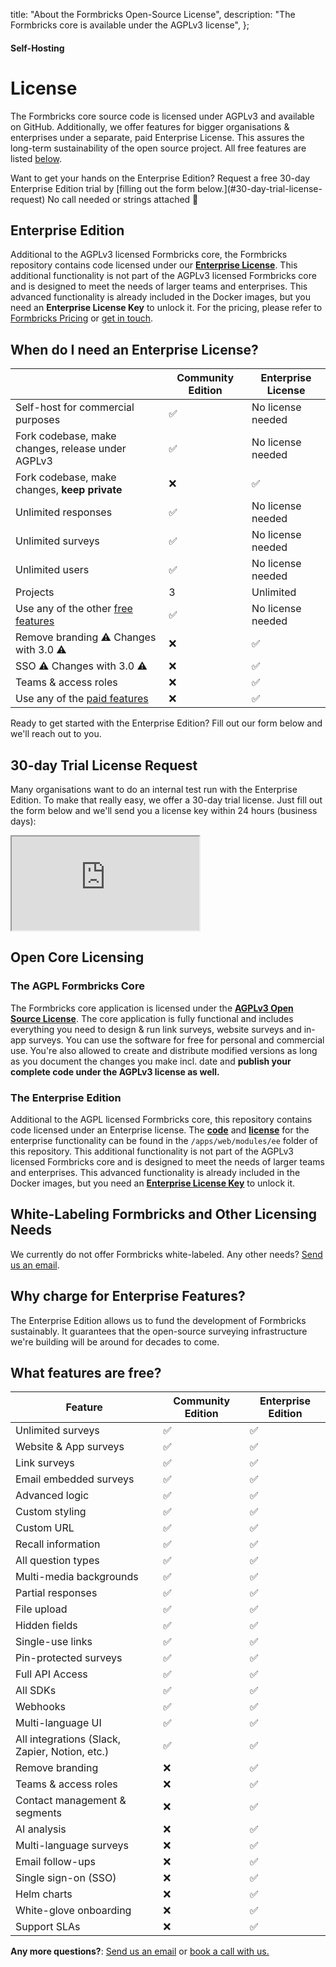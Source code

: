   title: "About the Formbricks Open-Source License",
  description: "The Formbricks core is available under the AGPLv3 license",
};

#### Self-Hosting

# License

The Formbricks core source code is licensed under AGPLv3 and available on GitHub. Additionally, we offer features for bigger organisations & enterprises under a separate, paid Enterprise License. This assures the long-term sustainability of the open source project. All free features are listed [below](#what-features-are-free).

<Note>
  Want to get your hands on the Enterprise Edition? Request a free 30-day Enterprise Edition trial by [filling out the form
  below.](#30-day-trial-license-request) No call needed or strings attached 🤙
</Note>

## Enterprise Edition

Additional to the AGPLv3 licensed Formbricks core, the Formbricks repository contains code licensed under our **[Enterprise License](https://github.com/formbricks/formbricks/blob/main/apps/web/modules/ee/LICENSE)**. This additional functionality is not part of the AGPLv3 licensed Formbricks core and is designed to meet the needs of larger teams and enterprises. This advanced functionality is already included in the Docker images, but you need an **Enterprise License Key** to unlock it. For the pricing, please refer to [Formbricks Pricing](https://formbricks.com/pricing) or [get in touch](https://cal.com/johannes/license).

## When do I need an Enterprise License?

|                                                           | Community Edition | Enterprise License   |
| ----------------------------------------------------------- | ----------------- | -------------------- |
| Self-host for commercial purposes                           | ✅                | No license needed |
| Fork codebase, make changes, release under AGPLv3 | ✅                | No license needed |
| Fork codebase, make changes, **keep private**                      | ❌                | ✅                   |
| Unlimited responses                                         | ✅                | No license needed |
| Unlimited surveys                                           | ✅                | No license needed |
| Unlimited users                                           | ✅                | No license needed |
| Projects                                           | 3                | Unlimited |
| Use any of the other [free features](#what-features-are-free)                           | ✅                | No license needed |
| Remove branding ⚠️ Changes with 3.0 ⚠️                                             | ❌                | ✅                   |
| SSO ⚠️ Changes with 3.0 ⚠️                                                         | ❌                | ✅                   |
| Teams & access roles                                   | ❌                | ✅                   |
| Use any of the [paid features](#what-features-are-free) | ❌                | ✅                   |


Ready to get started with the Enterprise Edition? Fill out our form below and we'll reach out to you.

## 30-day Trial License Request

Many organisations want to do an internal test run with the Enterprise Edition. To make that really easy, we offer a 30-day trial license. Just fill out the form below and we'll send you a license key within 24 hours (business days):

<div
  style={{
    position: "relative",
    height: "100vh",
    maxHeight: "100vh",
    overflow: "auto",
    borderRadius: "12px",
  }}>
  <iframe
    src="https://app.formbricks.com/s/clvupq3y205i5yrm3sm9v1xt5"
    style={{ position: "absolute", left: 0, top: 0, width: "100%", height: "100%", border: 0 }}></iframe>
</div>

## Open Core Licensing

### The AGPL Formbricks Core

The Formbricks core application is licensed under the **[AGPLv3 Open Source License](https://github.com/formbricks/formbricks/blob/main/LICENSE)**. The core application is fully functional and includes everything you need to design & run link surveys, website surveys and in-app surveys. You can use the software for free for personal and commercial use. You're also allowed to create and distribute modified versions as long as you document the changes you make incl. date and **publish your complete code under the AGPLv3 license as well.**

### The Enterprise Edition

Additional to the AGPL licensed Formbricks core, this repository contains code licensed under an Enterprise license. The **[code](https://github.com/formbricks/formbricks/tree/main/apps/web/modules/ee)** and **[license](https://github.com/formbricks/formbricks/blob/main/apps/web/modules/ee/LICENSE)** for the enterprise functionality can be found in the `/apps/web/modules/ee` folder of this repository. This additional functionality is not part of the AGPLv3 licensed Formbricks core and is designed to meet the needs of larger teams and enterprises. This advanced functionality is already included in the Docker images, but you need an **[Enterprise License Key](https://formbricks.com/docs/self-hosting/enterprise)** to unlock it.

## White-Labeling Formbricks and Other Licensing Needs

We currently do not offer Formbricks white-labeled. Any other needs? [Send us an email](mailto:hola@formbricks.com).

## Why charge for Enterprise Features?

The Enterprise Edition allows us to fund the development of Formbricks sustainably. It guarantees that the open-source surveying infrastructure we're building will be around for decades to come.

## What features are free?

| Feature                                                            | Community Edition | Enterprise Edition |
| ------------------------------------------------------------------ | ----------------- | ------------------ |
| Unlimited surveys                                                    | ✅                | ✅                 |
| Website & App surveys                                                | ✅                | ✅                 |
| Link surveys                                                         | ✅                | ✅                 |
| Email embedded surveys                                               | ✅                | ✅                 |
| Advanced logic                                                       | ✅                | ✅                 |
| Custom styling                                                       | ✅                | ✅                 |
| Custom URL                                                           | ✅                | ✅                 |
| Recall information                                                   | ✅                | ✅                 |
| All question types                                                   | ✅                | ✅                 |
| Multi-media backgrounds                                              | ✅                | ✅                 |
| Partial responses                                                    | ✅                | ✅                 |
| File upload                                                          | ✅                | ✅                 |
| Hidden fields                                                        | ✅                | ✅                 |
| Single-use links                                                     | ✅                | ✅                 |
| Pin-protected surveys                                                | ✅                | ✅                 |
| Full API Access                                                      | ✅                | ✅                 |
| All SDKs                                                            | ✅                | ✅                 |
| Webhooks                                                            | ✅                | ✅                 |
| Multi-language UI                                                            | ✅                | ✅                 |
| All integrations (Slack, Zapier, Notion, etc.)                      | ✅                | ✅                 |
| Remove branding                                                      | ❌                | ✅                 |
| Teams & access roles                                                 | ❌                | ✅                 |
| Contact management & segments                                        | ❌                | ✅                 |
| AI analysis                                                         | ❌                | ✅                 |
| Multi-language surveys                                              | ❌                | ✅                 |
| Email follow-ups                                                    | ❌                | ✅                 |
| Single sign-on (SSO)                                               | ❌                | ✅                 |
| Helm charts                                                        | ❌                | ✅                 |
| White-glove onboarding                                             | ❌                | ✅                 |
| Support SLAs                                                       | ❌                | ✅                 |

**Any more questions?**: [Send us an email](mailto:johannes@formbricks.com) or [book a call with us.](https://cal.com/johannes/license)
